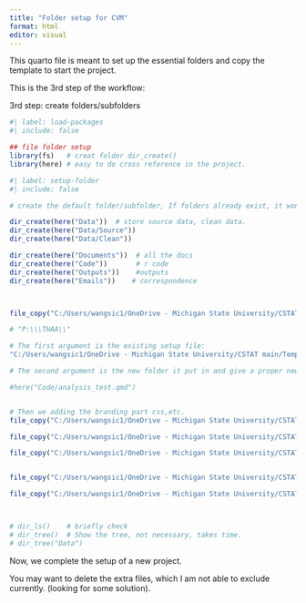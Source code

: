---
title: "Folder setup for CVM"
format: html
editor: visual
---

This quarto file is meant to set up the essential folders and copy the template to start the project.

This is the 3rd step of the workflow:

3rd step: create folders/subfolders

```{r}
#| label: load-packages
#| include: false

## file folder setup
library(fs)   # creat folder dir_create()
library(here) # easy to do cross reference in the project.

```

```{r}
#| label: setup-folder
#| include: false

# create the default folder/subfolder, If folders already exist, it won't run.

dir_create(here("Data"))  # store source data, clean data. 
dir_create(here("Data/Source"))  
dir_create(here("Data/Clean")) 

dir_create(here("Documents"))  # all the docs
dir_create(here("Code"))       # r code
dir_create(here("Outputs"))    #outputs
dir_create(here("Emails"))    # correspondence



file_copy("C:/Users/wangsic1/OneDrive - Michigan State University/CSTAT main/Template/Quarto template for CVM/A template_IDA/idatemplate.qmd", here("Code/analysis_ida.qmd"), overwrite = FALSE)

# "P:\\\THAA\\"

# The first argument is the existing setup file:
"C:/Users/wangsic1/OneDrive - Michigan State University/CSTAT main/Template/Quarto template_THAA_6_30_2023.qmd"

# The second argument is the new folder it put in and give a proper new name for the analysis file:

#here("Code/analysis_test.qmd")


# Then we adding the branding part css,etc.
file_copy("C:/Users/wangsic1/OneDrive - Michigan State University/CSTAT main/Template/Quarto template for CVM/A template_IDA/logo_MSU_CSTAT.png", here("Code/logo_MSU_CSTAT.png"), overwrite = FALSE)

file_copy("C:/Users/wangsic1/OneDrive - Michigan State University/CSTAT main/Template/Quarto template for CVM/A template_IDA/idastyle.css", here("Code/idastyle.css"), overwrite = FALSE)

file_copy("C:/Users/wangsic1/OneDrive - Michigan State University/CSTAT main/Template/Quarto template for CVM/A template_IDA/references.bib", here("Code/references.bib"), overwrite = FALSE)


file_copy("C:/Users/wangsic1/OneDrive - Michigan State University/CSTAT main/Template/Quarto template for CVM/A template_IDA/IDAchecklist_cross.pdf", here("Documents/IDAchecklist_cross.pdf"), overwrite = FALSE)

file_copy("C:/Users/wangsic1/OneDrive - Michigan State University/CSTAT main/Template/Quarto template for CVM/A template_IDA/IDAchecklist_long.pdf", here("Documents/IDAchecklist_long.pdf"), overwrite = FALSE)



# dir_ls()    # briefly check
# dir_tree()  # Show the tree, not necessary, takes time.
# dir_tree("Data")

```

Now, we complete the setup of a new project.

You may want to delete the extra files, which I am not able to exclude currently. (looking for some solution).
